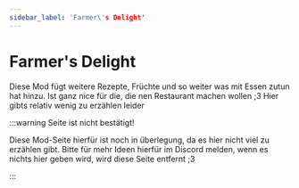```yaml
---
sidebar_label: 'Farmer\'s Delight'
---
```


# Farmer's Delight

Diese Mod fügt weitere Rezepte, Früchte und so weiter was mit Essen zutun hat hinzu. Ist ganz nice für die, die nen Restaurant machen wollen ;3 Hier gibts relativ wenig zu erzählen leider

:::warning Seite ist nicht bestätigt!

Diese Mod-Seite hierfür ist noch in überlegung, da es hier nicht viel zu erzählen gibt. Bitte für mehr Ideen hierfür im Discord melden, wenn es nichts hier geben wird, wird diese Seite entfernt ;3

:::